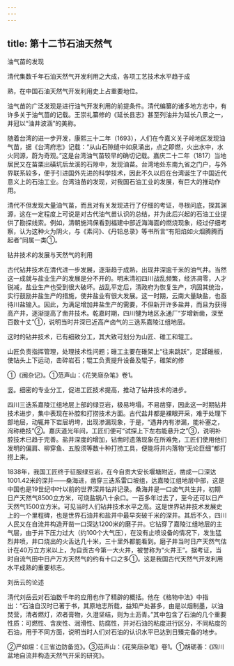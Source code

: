 ```yaml
---
---
---
```

title: 第十二节石油天然气
---



油气苗的发现

清代集数千年石油天然气开发利用之大成，各项工艺技术水平趋于成

熟，在中国石油天然气开发利用史上占重要地位。

油气苗的广泛发现是进行油气开发利用的前提条件。清代编纂的诸多地方志中，有许多关于油气苗的记载。王崇礼纂修的《延长县志》甚至列油井为延长八景之一，并冠以“油井波涵”的美称。

随着台湾的进一步开发，康熙三十二年（1693），人们在今嘉义关子岭地区发现油气苗，据《台湾府志》记载：“从山石隙缝中如泉涌出，点之即燃，火出水中，水火同源，蔚为奇观。”这是台湾油气苗较早的确切记载。嘉庆二十二年（1817）当地居民又在苗栗出磺坑后龙溪的石隙中，发现油苗。台湾地处东南九省之门户，与外界联系较多，便于引进国外先进的科学技术，因此不久以后在台湾诞生了中国近代意义上的石油工业。台湾油苗的发现，对我国石油工业的发展，有巨大的推动作用。

清代不但发现大量油气苗，而且对有关发现进行了仔细的考证，寻根问底，探其渊源，这在一定程度上可说是对古代油气苗认识的总结，并为此后兴起的石油工业提供了勘探线索。例如，清朝施鸿保看到福建中部近海海面的燃烧现象，经过仔细考察，认为这种火为阴火，与《素问》、《丹铅总录》等书所言“有阳焰如火烟腾腾而起者”同属一类①。

钻井技术的发展与天然气的利用

古代钻井技术在清代进一步发展，逐渐趋于成熟，出现井深逾千米的油气井。当然这一成就与盐业生产的发展是分不开的。明末清初四川战乱频繁，经济凋零，人才锐减，盐业生产也受到很大破坏。战乱平定后，清政府为恢复生产，巩固其统治，实行鼓励井盐生产的措施，使井盐业有很大发展。这一时期，云南大量缺盐，也亟待川盐输入。因此，为满足增加井盐生产的需要，不但新开许多盐井，而且为获得高产井，逐渐提高了凿井技术。乾嘉时期，四川犍为地区永通厂“岁增新凿，深至百数十丈”①，说明当时井深已近高产卤气的三迭系嘉陵江组地层。

这时的钻井技术，已有细致分工，其大致可划分为山匠、碓工和辊工。

山匠负责指挥管理，处理技术性问题；碓工主要在碓架上“往来跳跃”，足蹂碓板，使钻头上下运动，击碎岩石；辊工负责提升设备及辊子，碓架的修

①《闽杂记》。①范声山：《花笑庼杂笔》卷1。

竖。细密的专业分工，促进工匠技术提高，推动了钻井技术的进步。

四川三迭系嘉陵江组地层上部的绿豆岩，极易垮塌，不易凿穿，因此这一时期钻井技术进步，集中表现在补腔和打捞技术方面。古代盐井都是裸眼开采，难于处理下部地层，动辄井下岩层坍垮，出现渗漏现象，于是，“遇井内有渗漏，能补塞之，洵称绝技”②。嘉庆道光年间，工匠们便可“试探上下左右能悬升之”③，说明补腔技术已趋于完善。盐井深度的增加，钻凿时遗落现象在所难免，工匠们使用他们发明的偏肩、柳穿鱼、五股须等数十种打捞工具，便能将井内落物“无论巨细”都打捞上来。

1838年，我国工匠终于征服绿豆岩，在今自贡大安长堰塘附近，凿成一口深达1001.42米的深井——桑海进，凿穿三迭系雷口坡组，达嘉陵江组地层中部，这是中国也是19世纪中叶以前的世界深井钻井记录。桑海井是一口卤气共生井，初期日产天然气8500立方米，可烧盐锅八十余口。一百多年过去了，至今还可以日产天然气1500立方米。可见当时人们钻井技术水平之高。这是世界钻井技术发展史上的一个里程碑，也是世界石油井和盐井中最早突破千米的深井。其后不久，四川人民又在自流井构造开凿一口深达1200米的磨子井。它钻穿了嘉陵江组地层的主气层，由于井下压力过大（约100个大气压），在没有止喷设备的情况下，发生猛烈井喷，井口烧出的火舌达几十米，三十里外都能看到。磨子井当时日产天然气估计在40万立方米以上，为自贡古今第一大火井，被誉称为“火井王”。据考证，当时自流气田中日产万方天然气的约有十口之多①。这是我国古代天然气开发利用水平成熟的重要标志。

刘岳云的论述

清代刘岳云对石油数千年的应用也作了精辟的概括。他在《格物中法》中指出：“石油自汉时已著于书，其原地志所载，益知产处甚多，由是以烟制墨，以油焚营，清者燃灯，浓者膏物，久澄坚结，则为土沥青。”其中包含了石油的几个重要性质：可燃性、含炭性、润滑性、防腐性，并对石油的粘度进行区分，不同粘度的石油，用于不同方面，说明当时人们对石油的认识水平已达到日臻完备的地步。

②严如熤：《三省边防备览》。③范声山：《花笑庼杂笔》卷1。①胡砺善：《四川盆地自流井构造天然气开采的研究》。
